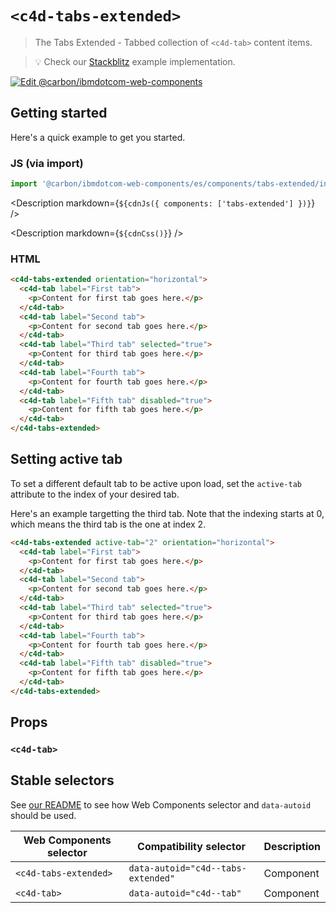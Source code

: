
# `<c4d-tabs-extended>`

> The Tabs Extended - Tabbed collection of `<c4d-tab>` content items.

> 💡 Check our
> [Stackblitz](https://stackblitz.com/github/carbon-design-system/carbon-for-ibm-dotcom/tree/main/packages/web-components/examples/stackblitz/components/tabs-extended)
> example implementation.

[![Edit @carbon/ibmdotcom-web-components](https://developer.stackblitz.com/img/open_in_stackblitz.svg)](https://stackblitz.com/github/carbon-design-system/carbon-for-ibm-dotcom/tree/main/packages/web-components/examples/stackblitz/components/tabs-extended)

## Getting started

Here's a quick example to get you started.

### JS (via import)

```javascript
import '@carbon/ibmdotcom-web-components/es/components/tabs-extended/index.js';
```

<Description markdown={`${cdnJs({ components: ['tabs-extended'] })}`} />

<Description markdown={`${cdnCss()}`} />

### HTML

```html
<c4d-tabs-extended orientation="horizontal">
  <c4d-tab label="First tab">
    <p>Content for first tab goes here.</p>
  </c4d-tab>
  <c4d-tab label="Second tab">
    <p>Content for second tab goes here.</p>
  </c4d-tab>
  <c4d-tab label="Third tab" selected="true">
    <p>Content for third tab goes here.</p>
  </c4d-tab>
  <c4d-tab label="Fourth tab">
    <p>Content for fourth tab goes here.</p>
  </c4d-tab>
  <c4d-tab label="Fifth tab" disabled="true">
    <p>Content for fifth tab goes here.</p>
  </c4d-tab>
</c4d-tabs-extended>
```

## Setting active tab

To set a different default tab to be active upon load, set the `active-tab`
attribute to the index of your desired tab.

Here's an example targetting the third tab. Note that the indexing starts at 0,
which means the third tab is the one at index 2.

```html
<c4d-tabs-extended active-tab="2" orientation="horizontal">
  <c4d-tab label="First tab">
    <p>Content for first tab goes here.</p>
  </c4d-tab>
  <c4d-tab label="Second tab">
    <p>Content for second tab goes here.</p>
  </c4d-tab>
  <c4d-tab label="Third tab" selected="true">
    <p>Content for third tab goes here.</p>
  </c4d-tab>
  <c4d-tab label="Fourth tab">
    <p>Content for fourth tab goes here.</p>
  </c4d-tab>
  <c4d-tab label="Fifth tab" disabled="true">
    <p>Content for fifth tab goes here.</p>
  </c4d-tab>
</c4d-tabs-extended>
```

## Props

### `<c4d-tab>`

<Props of="c4d-tab" />
<Description markdown={markdownContents} />

## Stable selectors

See
[our README](https://github.com/carbon-design-system/carbon-for-ibm-dotcom/tree/main/packages/web-components#stable-selectors-for-analytics-and-integratione2e-testing-in-web-components)
to see how Web Components selector and `data-autoid` should be used.

| Web Components selector | Compatibility selector             | Description |
| ----------------------- | ---------------------------------- | ----------- |
| `<c4d-tabs-extended>`   | `data-autoid="c4d--tabs-extended"` | Component   |
| `<c4d-tab>`             | `data-autoid="c4d--tab"`           | Component   |

<Description markdown={contributing} />
